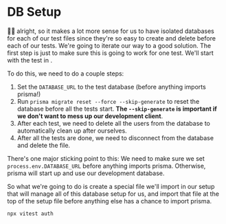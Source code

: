 # DB Setup

👨‍💼 alright, so it makes a lot more sense for us to have isolated databases for
each of our test files since they're so easy to create and delete before each
of our tests. We're going to iterate our way to a good solution. The first step
is just to make sure this is going to work for one test. We'll start with the
test in <InlineFile file="app/routes/_auth+/auth.$provider.callback.test.ts" />.

To do this, we need to do a couple steps:

1. Set the `DATABASE_URL` to the test database (before anything imports prisma!)
1. Run `prisma migrate reset --force --skip-generate` to reset the database
   before all the tests start. **The `--skip-generate` is important if we don't
   want to mess up our development client**.
1. After each test, we need to delete all the users from the database to
   automatically clean up after ourselves.
1. After all the tests are done, we need to disconnect from the database and
   delete the file.

There's one major sticking point to this: We need to make sure we set
`process.env.DATABASE_URL` before anything imports prisma. Otherwise, prisma
will start up and use our development database.

So what we're going to do is create a special file we'll import in our setup
that will manage all of this database setup for us, and import that file at the
top of the setup file before anything else has a chance to import prisma.

```sh nonumber
npx vitest auth
```
